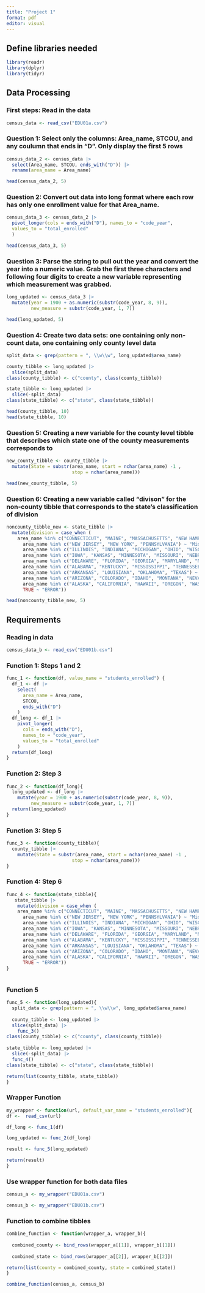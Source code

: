 ```yaml
---
title: "Project 1"
format: pdf
editor: visual
---
```


## Define libraries needed

```r
library(readr)
library(dplyr)
library(tidyr)
```

## Data Processing

### First steps: Read in the data

```r
census_data <- read_csv("EDU01a.csv")
```

### Question 1: Select only the columns: Area_name, STCOU, and any coulumn that ends in "D". Only display the first 5 rows

```r
census_data_2 <- census_data |>
  select(Area_name, STCOU, ends_with("D")) |>
  rename(area_name = Area_name)

head(census_data_2, 5)
```

### Question 2: Convert out data into long format where each row has only one enrollment value for that Area_name.

```r
census_data_3 <- census_data_2 |>
  pivot_longer(cols = ends_with("D"), names_to = "code_year",
  values_to = "total_enrolled"
  )

head(census_data_3, 5)
```

### Question 3: Parse the string to pull out the year and convert the year into a numeric value. Grab the first three characters and following four digits to create a new variable representing which measurement was grabbed.

```r
long_updated <- census_data_3 |>
  mutate(year = 1900 + as.numeric(substr(code_year, 8, 9)),
         new_measure = substr(code_year, 1, 7))

head(long_updated, 5)
```

### Question 4: Create two data sets: one containing only non-count data, one containing only county level data

```r
split_data <- grep(pattern = ", \\w\\w", long_updated$area_name)

county_tibble <- long_updated |>
  slice(split_data)
class(county_tibble) <- c("county", class(county_tibble))

state_tibble <- long_updated |>
  slice(-split_data)
class(state_tibble) <- c("state", class(state_tibble))

head(county_tibble, 10)
head(state_tibble, 10)
```

### Question 5: Creating a new variable for the county level tibble that describes which state one of the county measurements corresponds to

```r
new_county_tibble <- county_tibble |>
  mutate(State = substr(area_name, start = nchar(area_name) -1 ,
                        stop = nchar(area_name)))

head(new_county_tibble, 5)
```

### Question 6: Creating a new variable called "divison" for the non-county tibble that corresponds to the state's classification of division

```r
noncounty_tibble_new <- state_tibble |>
  mutate(division = case_when (
    area_name %in% c("CONNECTICUT", "MAINE", "MASSACHUSETTS", "NEW HAMPSHIRE", "RHODE ISLAND", "VERMONT") ~ "New England",
      area_name %in% c("NEW JERSEY", "NEW YORK", "PENNSYLVANIA") ~ "Mid-Atlantic",
      area_name %in% c("ILLINOIS", "INDIANA", "MICHIGAN", "OHIO", "WISCONSIN") ~ "East North Central",
      area_name %in% c("IOWA", "KANSAS", "MINNESOTA", "MISSOURI", "NEBRASKA", "NORTH DAKOTA", "SOUTH DAKOTA") ~ "West North Central",
      area_name %in% c("DELAWARE", "FLORIDA", "GEORGIA", "MARYLAND", "NORTH CAROLINA", "SOUTH CAROLINA", "VIRGINIA", "WEST VIRGINIA", "DISTRICT OF COLUMBIA") ~ "South Atlantic",
      area_name %in% c("ALABAMA", "KENTUCKY", "MISSISSIPPI", "TENNESSEE") ~ "East South Central",
      area_name %in% c("ARKANSAS", "LOUISIANA", "OKLAHOMA", "TEXAS") ~ "West South Central",
      area_name %in% c("ARIZONA", "COLORADO", "IDAHO", "MONTANA", "NEVADA", "NEW MEXICO", "UTAH", "WYOMING") ~ "Mountain",
      area_name %in% c("ALASKA", "CALIFORNIA", "HAWAII", "OREGON", "WASHINGTON") ~ "Pacific",
      TRUE ~ "ERROR"))

head(noncounty_tibble_new, 5)
```

## Requirements

### Reading in data

```r
census_data_b <- read_csv("EDU01b.csv")
```

### Function 1: Steps 1 and 2

```r

func_1 <- function(df, value_name = "students_enrolled") {
  df_1 <- df |>
    select(
      area_name = Area_name,
      STCOU,
      ends_with("D")
    )
  df_long <- df_1 |>
    pivot_longer(
      cols = ends_with("D"),
      names_to = "code_year",
      values_to = "total_enrolled"
    )
  return(df_long)
}

```

### Function 2: Step 3

```r
func_2 <- function(df_long){
  long_updated <- df_long |>
    mutate(year = 1900 + as.numeric(substr(code_year, 8, 9)),
         new_measure = substr(code_year, 1, 7))
  return(long_updated)
}

```

### Function 3: Step 5
```r

func_3 <- function(county_tibble){
  county_tibble |>
    mutate(State = substr(area_name, start = nchar(area_name) -1 ,
                        stop = nchar(area_name)))
}

```

### Function 4: Step 6
```r

func_4 <- function(state_tibble){
   state_tibble |>
    mutate(division = case_when (
    area_name %in% c("CONNECTICUT", "MAINE", "MASSACHUSETTS", "NEW HAMPSHIRE", "RHODE ISLAND", "VERMONT") ~ "New England",
      area_name %in% c("NEW JERSEY", "NEW YORK", "PENNSYLVANIA") ~ "Mid-Atlantic",
      area_name %in% c("ILLINOIS", "INDIANA", "MICHIGAN", "OHIO", "WISCONSIN") ~ "East North Central",
      area_name %in% c("IOWA", "KANSAS", "MINNESOTA", "MISSOURI", "NEBRASKA", "NORTH DAKOTA", "SOUTH DAKOTA") ~ "West North Central",
      area_name %in% c("DELAWARE", "FLORIDA", "GEORGIA", "MARYLAND", "NORTH CAROLINA", "SOUTH CAROLINA", "VIRGINIA", "WEST VIRGINIA", "DISTRICT OF COLUMBIA") ~ "South Atlantic",
      area_name %in% c("ALABAMA", "KENTUCKY", "MISSISSIPPI", "TENNESSEE") ~ "East South Central",
      area_name %in% c("ARKANSAS", "LOUISIANA", "OKLAHOMA", "TEXAS") ~ "West South Central",
      area_name %in% c("ARIZONA", "COLORADO", "IDAHO", "MONTANA", "NEVADA", "NEW MEXICO", "UTAH", "WYOMING") ~ "Mountain",
      area_name %in% c("ALASKA", "CALIFORNIA", "HAWAII", "OREGON", "WASHINGTON") ~ "Pacific",
      TRUE ~ "ERROR"))
}
  
```

### Function 5
```r

func_5 <- function(long_updated){
  split_data <- grep(pattern = ", \\w\\w", long_updated$area_name)
  
  county_tibble <- long_updated |>
  slice(split_data) |>
    func_3() 
class(county_tibble) <- c("county", class(county_tibble))
  
state_tibble <- long_updated |>
  slice(-split_data) |>
  func_4() 
class(state_tibble) <- c("state", class(state_tibble))  

return(list(county_tibble, state_tibble))
}
```

### Wrapper Function

```r
my_wrapper <- function(url, default_var_name = "students_enrolled"){
df <-  read_csv(url)

df_long <- func_1(df) 

long_updated <- func_2(df_long) 

result <- func_5(long_updated)

return(result)
}

```

### Use wrapper function for both data files

```r
census_a <- my_wrapper("EDU01a.csv")

census_b <- my_wrapper("EDU01b.csv")
```

### Function to combine tibbles
```r
combine_function <- function(wrapper_a, wrapper_b){
  
  combined_county <- bind_rows(wrapper_a[[1]], wrapper_b[[1]])
  
  combined_state <- bind_rows(wrapper_a[[2]], wrapper_b[[2]])

return(list(county = combined_county, state = combined_state))
}

combine_function(census_a, census_b)
```

